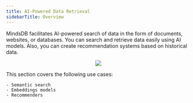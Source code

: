 ```yaml
---
title: AI-Powered Data Retrieval
sidebarTitle: Overview
---
```


MindsDB facilitates AI-powered search of data in the form of documents, websites, or databases. You can search and retrieve data easily using AI models. Also, you can create recommendation systems based on historical data.

<p align="center">
  <img src="/assets/use_cases/aipowered_data_retrieval.png" />
</p>

This section covers the following use cases:
    
    - Semantic search
    - Embeddings models
    - Recommenders

